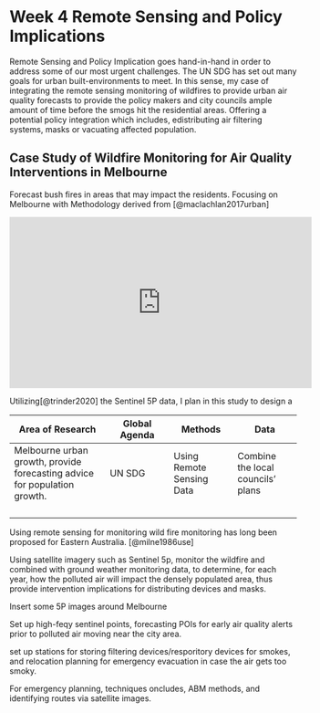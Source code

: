 # Week 4 Remote Sensing and Policy Implications {.unnumbered}

Remote Sensing and Policy Implication goes hand-in-hand in order to address some of our most urgent challenges. The UN SDG has set out many goals for urban built-environments to meet. In this sense, my case of integrating the remote sensing monitoring of wildfires to provide urban air quality forecasts to provide the policy makers and city councils ample amount of time before the smogs hit the residential areas. Offering a potential policy integration which includes, edistributing air filtering systems, masks or vacuating affected population.

## Case Study of Wildfire Monitoring for Air Quality Interventions in Melbourne

Forecast bush fires in areas that may impact the residents. Focusing on Melbourne with Methodology derived from [@maclachlan2017urban]

<iframe width="530" height="300" src="https://www.youtube.com/embed/CqNhaan26t8?si=M27xHFCWYwcrPdx4" title="YouTube video player" frameborder="0" allow="accelerometer; autoplay; clipboard-write; encrypted-media; gyroscope; picture-in-picture; web-share" allowfullscreen>

</iframe>

Utilizing[@trinder2020] the Sentinel 5P data, I plan in this study to design a

| Area of Research                                                          | Global Agenda | Methods                   | Data                              |
|-----------------------|---------------|---------------|---------------|
| Melbourne urban growth, provide forecasting advice for population growth. | UN SDG        | Using Remote Sensing Data | Combine the local councils' plans |
|                                                                           |               |                           |                                   |
|                                                                           |               |                           |                                   |
|                                                                           |               |                           |                                   |
|                                                                           |               |                           |                                   |

Using remote sensing for monitoring wild fire monitoring has long been proposed for Eastern Australia. [@milne1986use]

Using satellite imagery such as Sentinel 5p, monitor the wildfire and combined with ground weather monitoring data, to determine, for each year, how the polluted air will impact the densely populated area, thus provide intervention implications for distributing devices and masks.

Insert some 5P images around Melbourne

Set up high-feqy sentinel points, forecasting POIs for early air quality alerts prior to polluted air moving near the city area.

set up stations for storing filtering devices/resporitory devices for smokes, and relocation planning for emergency evacuation in case the air gets too smoky.

For emergency planning, techniques oncludes, ABM methods, and identifying routes via satellite images.
